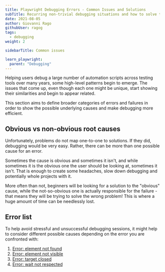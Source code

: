 ```yaml
---
title: Playwright Debugging Errors - Common Issues and Solutions
subTitle: Recurring non-trivial debugging situations and how to solve them
date: 2021-08-05
author: Giovanni Rago
githubUser: ragog
tags:
  - debugging
weight: 2

sidebarTitle: Common issues

learn_playwright:
  parent: "Debugging"
---
```



<PlaywrightCheckSuiteTryOut />

Helping users debug a large number of automation scripts across testing tools over many years, some high-level patterns begin to emerge. The issues that come up, even though each one might be unique, start showing their similarities and begin to appear related.

This section aims to define broader categories of errors and failures in order to show the possible underlying causes and make debugging more efficient.



## Obvious vs non-obvious root causes

Unfortunately, problems do not map one-to-one to solutions. If they did, debugging would be very easy. Rather, there can be more than one possible cause for an error.

Sometimes the cause is obvious and sometimes it isn't, and while sometimes it is the obvious one the user should be looking at, sometimes it isn't. That is enough to create some headaches, slow down debugging and potentially whole projects with it.

More often than not, beginners will be looking for a solution to the "obvious" cause, while the not-so-obvious one is actually responsible for the failure - that means they will be trying to solve the wrong problem! This is where a huge amount of time can be needlessly lost.

## Error list

To help avoid stressful and unsuccessful debugging sessions, it might help to consider different possible causes depending on the error you are confronted with:

1. [Error: element not found](/learn/playwright/error-element-not-found/)
2. [Error: element not visible](/learn/playwright/error-element-not-visible/)
3. [Error: target closed](/learn/playwright/error-target-closed/)
4. [Error: wait not respected](/learn/playwright/error-wait-not-respected/)

